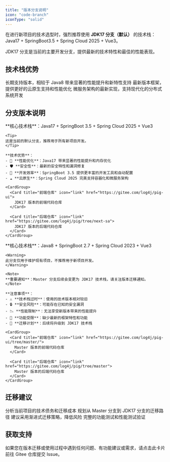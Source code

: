```yaml
---
title: "版本分支说明"
icon: "code-branch"
iconType: "solid"
---
```


在进行新项目的技术选型时，强烈推荐使用 **JDK17 分支（默认）** 的技术栈：Java17 + SpringBoot3.5 + Spring Cloud 2025 + Vue3。

<Note>
JDK17 分支是当前的主要开发分支，提供最新的技术特性和最佳的性能表现。
</Note>

## 技术栈优势

<CardGroup cols={3}>
  <Card title="Java17" icon="java">
    长期支持版本，相较于 Java8 带来显著的性能提升和新特性支持
  </Card>
  <Card title="SpringBoot 3.5" icon="leaf">
    最新版本框架，提供更好的云原生支持和性能优化
  </Card>
  <Card title="Spring Cloud 2025" icon="cloud">
    微服务架构的最新实现，支持现代化的分布式系统开发
  </Card>
</CardGroup>

## 分支版本说明

<AccordionGroup>
  <Accordion title="JDK17 分支（推荐使用）" icon="star">
    **核心技术栈**：Java17 + SpringBoot 3.5 + Spring Cloud 2025 + Vue3
    
    <Tip>
    这是当前的默认分支，推荐用于所有新项目开发。
    </Tip>

    **技术优势**：
    - 🚀 **性能优化**：Java17 带来显著的性能提升和内存优化
    - 🛡️ **安全性**：最新的安全特性和漏洞修复
    - 🔧 **开发效率**：SpringBoot 3.5 提供更丰富的开发工具和自动配置
    - ☁️ **云原生**：Spring Cloud 2025 完美支持容器化和微服务架构

    <CardGroup>
      <Card title="前端仓库" icon="link" href="https://gitee.com/log4j/pig-ui">
        JDK17 版本的前端代码仓库
      </Card>

      <Card title="后端仓库" icon="link" href="https://gitee.com/log4j/pig/tree/next-sa">
        JDK17 版本的后端代码仓库
      </Card>
    </CardGroup>
  </Accordion>

  <Accordion title="Master 分支（过时，后续迁移）" icon="archive">
    **核心技术栈**：Java8 + SpringBoot 2.7 + Spring Cloud 2023 + Vue3
    
    <Warning>
    此分支仅用于维护现有项目，不推荐用于新项目开发。
    </Warning>

    <Note>
    **重要通知**：Master 分支后续会变更为 JDK17 技术栈，请关注版本迁移通知。
    </Note>

    **注意事项**：
    - ⚠️ **技术栈过时**：使用的技术版本相对较旧
    - 🔒 **安全风险**：可能存在已知的安全漏洞
    - 📉 **性能限制**：无法享受新版本带来的性能提升
    - 🚫 **功能受限**：缺少最新的框架特性和功能
    - 🔄 **迁移计划**：后续将升级到 JDK17 技术栈

    <CardGroup>
      <Card title="前端仓库" icon="link" href="https://gitee.com/log4j/pig-ui/tree/master/">
        Master 版本的前端代码仓库
      </Card>

      <Card title="后端仓库" icon="link" href="https://gitee.com/log4j/pig/tree/master">
        Master 版本的后端代码仓库
      </Card>
    </CardGroup>
  </Accordion>
</AccordionGroup>

## 迁移建议

<Steps>
  <Step title="评估现有项目">
    分析当前项目的技术债务和迁移成本
  </Step>
  <Step title="制定迁移计划">
    规划从 Master 分支到 JDK17 分支的迁移路径
  </Step>
  <Step title="逐步迁移">
    建议采用渐进式迁移策略，降低风险
  </Step>
  <Step title="测试验证">
    完整的功能测试和性能测试验证
  </Step>
</Steps>

## 获取支持

<Card title="遇到问题？" icon="link" href="https://gitee.com/log4j/pig/issues">
  如果您在版本迁移或使用过程中遇到任何问题、有功能建议或需求，请点击此卡片前往 Gitee 仓库提交 Issue。
</Card>

